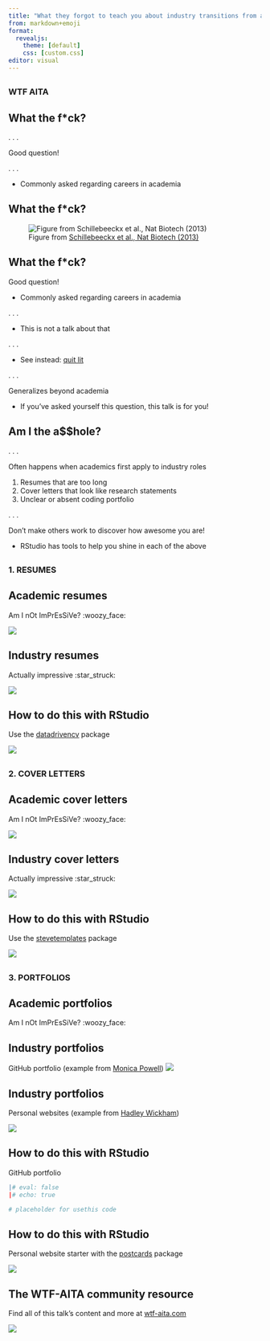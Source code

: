 ```yaml
---
title: "What they forgot to teach you about industry transitions from academia"
from: markdown+emoji
format:
  revealjs: 
    theme: [default]
    css: [custom.css]
editor: visual
---
```


## {.wtf-aita id="wtf-aita" background-image="img/towfiqu-barbhuiya-oZuBNC-6E2s-unsplash.jpg" .center}

### WTF AITA

<!-- 
Cover photo by:
<a href="https://unsplash.com/@towfiqu999999?utm_source=unsplash&utm_medium=referral&utm_content=creditCopyText"Towfiqu barbhuiya</a> on <a href="https://unsplash.com/s/photos/question?utm_source=unsplash&utm_medium=referral&utm_content=creditCopyText"Unsplash</a>

Figuring out how to add image to title slide:
https://github.com/rstudio/revealjs/issues/32

Customizing other elements:
https://stackoverflow.com/questions/72149751/how-to-change-text-color-in-quarto-slides
https://quarto.org/docs/presentations/revealjs/themes.html#customizing-themes
-->

## What the f\*ck?

. . .

Good question!

. . .

-   Commonly asked regarding careers in academia

## What the f\*ck?

![Figure from [Schillebeeckx et al., Nat Biotech (2013)](https://www.nature.com/articles/nbt.2706)](img/phds-vs-jobs.png){fig-align="center" fig-alt="A plot showing way more phds granted than faculty positions available each year"}

## What the f\*ck?

Good question!

-   Commonly asked regarding careers in academia

. . .

-   This is not a talk about that

. . .

-   See instead: [quit lit](https://theprofessorisin.com/tag/quit-lit/)

. . .

Generalizes beyond academia

-   If you've asked yourself this question, this talk is for you!

## Am I the a$$hole?

. . .

Often happens when academics first apply to industry roles

:::{.incremental}

1.  Resumes that are too long
2.  Cover letters that look like research statements
3.  Unclear or absent coding portfolio

:::

. . .

Don't make others work to discover how awesome you are!

-   RStudio has tools to help you shine in each of the above

## {.resumes id="resumes" .center}

### 1. RESUMES

## Academic resumes

Am I nOt ImPrEsSiVe? :woozy_face:

![](img/cv-scroll.gif){fig-align="center" fig-alt="A scrolling gif of my embarrassing 22 page CV"}

## Industry resumes

Actually impressive :star_struck:

![](img/shannon-resume.gif){fig-align="center" fig-alt="A scrolling gif of Shannon Pileggi's awesome resume"}

## How to do this with RStudio

Use the [datadrivencv](http://nickstrayer.me/datadrivencv/) package

![](img/datadrivencv.png){fig-align="center" fig-alt="A screenshot of the datadrivencv package docs"}

<!-- also mention https://pkg.mitchelloharawild.com/vitae/ -->

## {.cover-letters id="cover-letters" .center}

### 2. COVER LETTERS

## Academic cover letters

Am I nOt ImPrEsSiVe? :woozy_face:

![](img/cover-letter-bad.gif){fig-align="center" fig-alt="A scrolling gif of my rambling and densely packed academic cover letter"}

## Industry cover letters

Actually impressive :star_struck:

![](img/cover-letter-good.png){fig-align="center" fig-alt="A much improved industry cover letter from the stevetemplates package"}

## How to do this with RStudio

Use the [stevetemplates](http://svmiller.com/stevetemplates/) package

![](img/steve-templates.png){fig-align="center" fig-alt="A screenshot of the stevetemplates package docs"}

## {.portfolios id="portfolios" .center}

### 3. PORTFOLIOS

## Academic portfolios

Am I nOt ImPrEsSiVe? :woozy_face:

## Industry portfolios

GitHub portfolio (example from [Monica Powell](https://aboutmonica.com/blog/how-to-create-a-github-profile-readme/)) ![](img/gh-profile.png){fig-align="center" fig-alt="A screenshot Monica Powell's GitHub landing page with her profile"}

## Industry portfolios

Personal websites (example from [Hadley Wickham](https://hadley.nz/))

![](img/postcards-hadley.png){fig-align="center" fig-alt="A screenshot Hadley Wickham's landing page at his website which was made with the postcards package"}

## How to do this with RStudio

GitHub portfolio

``` r
|# eval: false
|# echo: true

# placeholder for usethis code
```

## How to do this with RStudio

Personal website starter with the [postcards](https://github.com/seankross/postcards) package

![](img/postcards.png){fig-align="center" fig-alt="A screenshot of the postcards package docs"}

## The WTF-AITA community resource

Find all of this talk's content and more at [wtf-aita.com](http://www.wtf-aita.com/)

![](img/wtf-aita-com.png){fig-align="center" fig-alt="A screenshot of the wtf-aita.com homepage"}
